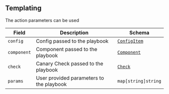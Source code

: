 
## Templating

The action parameters can be used

| Field       | Description                              | Schema                                       |
| ----------- | ---------------------------------------- | -------------------------------------------- |
| `config`    | Config passed to the playbook            | [`ConfigItem`](./reference/config-db/config-item) |
| `component` | Component passed to the playbook         | [`Component`](../references/component.md)    |
| `check`     | Canary Check passed to the playbook      | [`Check`](/reference/canary-checker/checl)            |
| `params`    | User provided parameters to the playbook | `map[string]string`                          |
